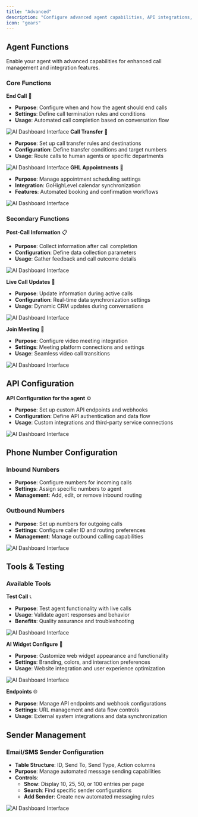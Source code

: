 ```yaml
---
title: "Advanced"
description: "Configure advanced agent capabilities, API integrations, phone number management, and testing tools. This section provides expert-level controls for enhanced agent functionality"
icon: "gears"
---
```

## Agent Functions

Enable your agent with advanced capabilities for enhanced call management and integration features.

### Core Functions

**End Call** 🔴
- **Purpose**: Configure when and how the agent should end calls
- **Settings**: Define call termination rules and conditions
- **Usage**: Automated call completion based on conversation flow

![AI Dashboard Interface](/images/ai/end-call.png)
**Call Transfer** 🔄
- **Purpose**: Set up call transfer rules and destinations
- **Configuration**: Define transfer conditions and target numbers
- **Usage**: Route calls to human agents or specific departments

![AI Dashboard Interface](/images/ai/call-transfer.png)
**GHL Appointments** 📅
- **Purpose**: Manage appointment scheduling settings
- **Integration**: GoHighLevel calendar synchronization
- **Features**: Automated booking and confirmation workflows

![AI Dashboard Interface](/images/ai/ghl-appointments.png)
### Secondary Functions

**Post-Call Information** 📋
- **Purpose**: Collect information after call completion
- **Configuration**: Define data collection parameters
- **Usage**: Gather feedback and call outcome details

![AI Dashboard Interface](/images/ai/post-call.png)

**Live Call Updates** 📝
- **Purpose**: Update information during active calls
- **Configuration**: Real-time data synchronization settings
- **Usage**: Dynamic CRM updates during conversations

![AI Dashboard Interface](/images/ai/live-call.png)

**Join Meeting** 🎥
- **Purpose**: Configure video meeting integration
- **Settings**: Meeting platform connections and settings
- **Usage**: Seamless video call transitions

![AI Dashboard Interface](/images/ai/join-meetings.png)
## API Configuration

**API Configuration for the agent** ⚙️
- **Purpose**: Set up custom API endpoints and webhooks
- **Configuration**: Define API authentication and data flow
- **Usage**: Custom integrations and third-party service connections

![AI Dashboard Interface](/images/ai/api-configration.png)
## Phone Number Configuration

### Inbound Numbers
- **Purpose**: Configure numbers for incoming calls
- **Settings**: Assign specific numbers to agent
- **Management**: Add, edit, or remove inbound routing


### Outbound Numbers  
- **Purpose**: Set up numbers for outgoing calls
- **Settings**: Configure caller ID and routing preferences
- **Management**: Manage outbound calling capabilities

![AI Dashboard Interface](/images/ai/phone-number.png)
## Tools & Testing

### Available Tools

**Test Call** 📞
- **Purpose**: Test agent functionality with live calls
- **Usage**: Validate agent responses and behavior
- **Benefits**: Quality assurance and troubleshooting

![AI Dashboard Interface](/images/ai/test-call.png)

**AI Widget Configure** 🧩
- **Purpose**: Customize web widget appearance and functionality
- **Settings**: Branding, colors, and interaction preferences
- **Usage**: Website integration and user experience optimization

![AI Dashboard Interface](/images/ai/test-call.png)

**Endpoints** 🌐
- **Purpose**: Manage API endpoints and webhook configurations
- **Settings**: URL management and data flow controls
- **Usage**: External system integrations and data synchronization

## Sender Management

### Email/SMS Sender Configuration
- **Table Structure**: ID, Send To, Send Type, Action columns
- **Purpose**: Manage automated message sending capabilities
- **Controls**: 
  - **Show**: Display 10, 25, 50, or 100 entries per page
  - **Search**: Find specific sender configurations
  - **Add Sender**: Create new automated messaging rules

![AI Dashboard Interface](/images/ai/sender-management.png)


